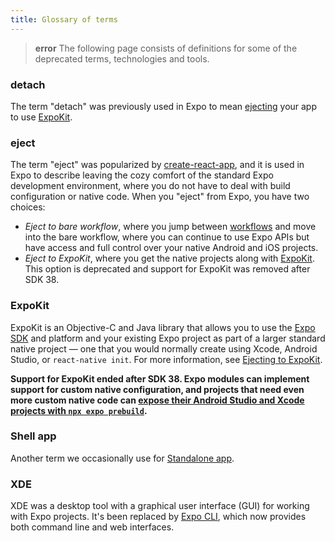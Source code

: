 ```yaml
---
title: Glossary of terms
---
```


> **error** The following page consists of definitions for some of the deprecated terms, technologies and tools.

### detach

The term "detach" was previously used in Expo to mean [ejecting](#eject) your app to use [ExpoKit](#expokit).

### eject

The term "eject" was popularized by [create-react-app](https://github.com/facebook/create-react-app), and it is used in Expo to describe leaving the cozy comfort of the standard Expo development environment, where you do not have to deal with build configuration or native code. When you "eject" from Expo, you have two choices:

- _Eject to bare workflow_, where you jump between [workflows](/archive/managed-vs-bare/) and move into the bare workflow, where you can continue to use Expo APIs but have access and full control over your native Android and iOS projects.
- _Eject to ExpoKit_, where you get the native projects along with [ExpoKit](#expokit). This option is deprecated and support for ExpoKit was removed after SDK 38.

### ExpoKit

ExpoKit is an Objective-C and Java library that allows you to use the [Expo SDK](/more/glossary-of-terms/#expo-sdk) and platform and your existing Expo project as part of a larger standard native project — one that you would normally create using Xcode, Android Studio, or `react-native init`. For more information, see [Ejecting to ExpoKit](/archive/expokit/eject/).

**Support for ExpoKit ended after SDK 38. Expo modules can implement support for custom native configuration, and projects that need even more custom native code can [expose their Android Studio and Xcode projects with `npx expo prebuild`](/workflow/customizing/).**

### Shell app

Another term we occasionally use for [Standalone app](/more/glossary-of-terms/#standalone-app).

### XDE

XDE was a desktop tool with a graphical user interface (GUI) for working with Expo projects. It's been replaced by [Expo CLI](/more/expo-cli/), which now provides both command line and web interfaces.
